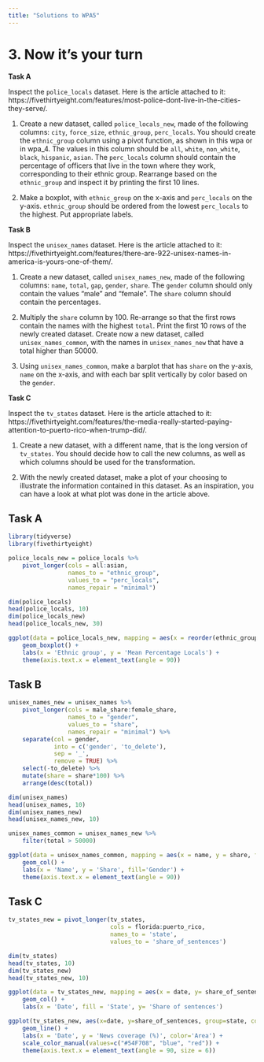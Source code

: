 ```yaml
---
title: "Solutions to WPA5"
---
```


# 3. Now it's your turn

**Task A**

Inspect the `police_locals` dataset. Here is the article attached to it: https://fivethirtyeight.com/features/most-police-dont-live-in-the-cities-they-serve/.

1. Create a new dataset, called `police_locals_new`, made of the following columns: `city`, `force_size`, `ethnic_group`, `perc_locals`. You should create the `ethnic_group` column using a pivot function, as shown in this wpa or in wpa_4. The values in this column should be `all`, `white`, `non_white`, `black`, `hispanic`, `asian`. The `perc_locals` column should contain the percentage of officers that live in the town where they work, corresponding to their ethnic group. Rearrange based on the `ethnic_group` and inspect it by printing the first 10 lines.

2. Make a boxplot, with `ethnic_group` on the x-axis and `perc_locals` on the y-axis. `ethnic_group` should be ordered from the lowest `perc_locals` to the highest. Put appropriate labels.

**Task B**

Inspect the `unisex_names` dataset. Here is the article attached to it: https://fivethirtyeight.com/features/there-are-922-unisex-names-in-america-is-yours-one-of-them/.

1. Create a new dataset, called `unisex_names_new`, made of the following columns: `name`, `total`, `gap`, `gender`, `share`. The `gender` column should only contain the values "male" and "female". The `share` column should contain the percentages. 

2. Multiply the `share` column by 100. Re-arrange so that the first rows contain the names with the highest `total`. Print the first 10 rows of the newly created dataset. Create now a new dataset, called `unisex_names_common`, with the names in `unisex_names_new` that have a total higher than 50000.

2. Using `unisex_names_common`, make a barplot that has `share` on the y-axis, `name` on the x-axis, and with each bar split vertically by color based on the `gender`.

**Task C**

Inspect the `tv_states` dataset. Here is the article attached to it: https://fivethirtyeight.com/features/the-media-really-started-paying-attention-to-puerto-rico-when-trump-did/.

1. Create a new dataset, with a different name, that is the long version of `tv_states`. You should decide how to call the new columns, as well as which columns should be used for the transformation.

2. With the newly created dataset, make a plot of your choosing to illustrate the information contained in this dataset. As an inspiration, you can have a look at what plot was done in the article above.

## Task A

```r
library(tidyverse)
library(fivethirtyeight)

police_locals_new = police_locals %>%
    pivot_longer(cols = all:asian,
                 names_to = "ethnic_group",
                 values_to = "perc_locals",
                 names_repair = "minimal")

dim(police_locals)
head(police_locals, 10)
dim(police_locals_new)
head(police_locals_new, 30)
```

```r
ggplot(data = police_locals_new, mapping = aes(x = reorder(ethnic_group, perc_locals), y = perc_locals)) +
    geom_boxplot() +
    labs(x = 'Ethnic group', y = 'Mean Percentage Locals') + 
    theme(axis.text.x = element_text(angle = 90))
```

## Task B

```r
unisex_names_new = unisex_names %>%
    pivot_longer(cols = male_share:female_share,
                 names_to = "gender",
                 values_to = "share",
                 names_repair = "minimal") %>%
    separate(col = gender,
             into = c('gender', 'to_delete'),
             sep = '_',
             remove = TRUE) %>%
    select(-to_delete) %>%
    mutate(share = share*100) %>%
    arrange(desc(total))

dim(unisex_names)
head(unisex_names, 10)
dim(unisex_names_new)
head(unisex_names_new, 10)
```

```r
unisex_names_common = unisex_names_new %>%
    filter(total > 50000)
```

```r
ggplot(data = unisex_names_common, mapping = aes(x = name, y = share, fill = gender)) +
    geom_col() +
    labs(x = 'Name', y = 'Share', fill='Gender') + 
    theme(axis.text.x = element_text(angle = 90))
```

## Task C

```r
tv_states_new = pivot_longer(tv_states,
                             cols = florida:puerto_rico,
                             names_to = 'state',
                             values_to = 'share_of_sentences')

dim(tv_states)
head(tv_states, 10)
dim(tv_states_new)
head(tv_states_new, 10)
```

```r
ggplot(data = tv_states_new, mapping = aes(x = date, y= share_of_sentences, fill = state)) + 
    geom_col() +
    labs(x = 'Date', fill = 'State', y= 'Share of sentences')
```

```r
ggplot(tv_states_new, aes(x=date, y=share_of_sentences, group=state, color=state)) +  
    geom_line() + 
    labs(x = 'Date', y = 'News coverage (%)', color='Area') + 
    scale_color_manual(values=c("#54F708", "blue", "red")) + 
    theme(axis.text.x = element_text(angle = 90, size = 6))
```

